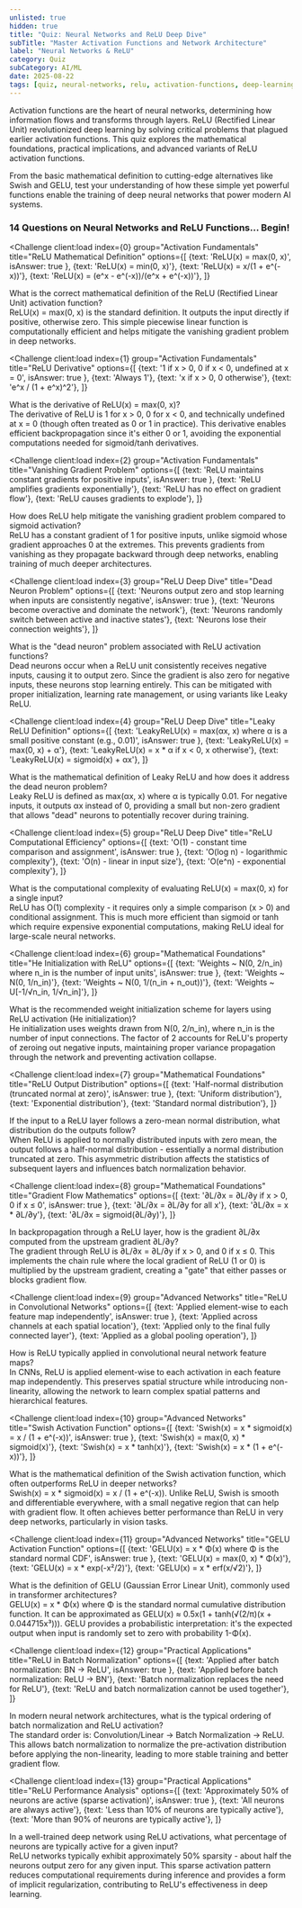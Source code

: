 ```yaml
---
unlisted: true
hidden: true
title: "Quiz: Neural Networks and ReLU Deep Dive"
subTitle: "Master Activation Functions and Network Architecture"
label: "Neural Networks & ReLU"
category: Quiz
subCategory: AI/ML
date: 2025-08-22
tags: [quiz, neural-networks, relu, activation-functions, deep-learning, mathematics, backpropagation]
---
```



Activation functions are the heart of neural networks, determining how information flows and transforms through layers. ReLU (Rectified Linear Unit) revolutionized deep learning by solving critical problems that plagued earlier activation functions. This quiz explores the mathematical foundations, practical implications, and advanced variants of ReLU activation functions.

From the basic mathematical definition to cutting-edge alternatives like Swish and GELU, test your understanding of how these simple yet powerful functions enable the training of deep neural networks that power modern AI systems.

### 14 Questions on Neural Networks and ReLU Functions... Begin!

<QuizUI>

<Challenge
  client:load
  index={0}
  group="Activation Fundamentals"
  title="ReLU Mathematical Definition"
  options={[
    {text: 'ReLU(x) = max(0, x)', isAnswer: true },
    {text: 'ReLU(x) = min(0, x)'},
    {text: 'ReLU(x) = x/(1 + e^(-x))'},
    {text: 'ReLU(x) = (e^x - e^(-x))/(e^x + e^(-x))'},
  ]}
>
  <slot name="question">
  <div className="question">
    What is the correct mathematical definition of the ReLU (Rectified Linear Unit) activation function?
  </div>
  </slot>

  <slot name='explanation'>
  <div className="explanation">
    ReLU(x) = max(0, x) is the standard definition. It outputs the input directly if positive, otherwise zero. This simple piecewise linear function is computationally efficient and helps mitigate the vanishing gradient problem in deep networks.
  </div>
  </slot>
</Challenge>

<Challenge
  client:load
  index={1}
  group="Activation Fundamentals"
  title="ReLU Derivative"
  options={[
    {text: '1 if x > 0, 0 if x < 0, undefined at x = 0', isAnswer: true },
    {text: 'Always 1'},
    {text: 'x if x > 0, 0 otherwise'},
    {text: 'e^x / (1 + e^x)^2'},
  ]}
>
  <slot name="question">
  <div className="question">
    What is the derivative of ReLU(x) = max(0, x)?
  </div>
  </slot>

  <slot name='explanation'>
  <div className="explanation">
    The derivative of ReLU is 1 for x > 0, 0 for x < 0, and technically undefined at x = 0 (though often treated as 0 or 1 in practice). This derivative enables efficient backpropagation since it's either 0 or 1, avoiding the exponential computations needed for sigmoid/tanh derivatives.
  </div>
  </slot>
</Challenge>

<Challenge
  client:load
  index={2}
  group="Activation Fundamentals"
  title="Vanishing Gradient Problem"
  options={[
    {text: 'ReLU maintains constant gradients for positive inputs', isAnswer: true },
    {text: 'ReLU amplifies gradients exponentially'},
    {text: 'ReLU has no effect on gradient flow'},
    {text: 'ReLU causes gradients to explode'},
  ]}
>
  <slot name="question">
  <div className="question">
    How does ReLU help mitigate the vanishing gradient problem compared to sigmoid activation?
  </div>
  </slot>

  <slot name='explanation'>
  <div className="explanation">
    ReLU has a constant gradient of 1 for positive inputs, unlike sigmoid whose gradient approaches 0 at the extremes. This prevents gradients from vanishing as they propagate backward through deep networks, enabling training of much deeper architectures.
  </div>
  </slot>
</Challenge>

<Challenge
  client:load
  index={3}
  group="ReLU Deep Dive"
  title="Dead Neuron Problem"
  options={[
    {text: 'Neurons output zero and stop learning when inputs are consistently negative', isAnswer: true },
    {text: 'Neurons become overactive and dominate the network'},
    {text: 'Neurons randomly switch between active and inactive states'},
    {text: 'Neurons lose their connection weights'},
  ]}
>
  <slot name="question">
  <div className="question">
    What is the "dead neuron" problem associated with ReLU activation functions?
  </div>
  </slot>

  <slot name='explanation'>
  <div className="explanation">
    Dead neurons occur when a ReLU unit consistently receives negative inputs, causing it to output zero. Since the gradient is also zero for negative inputs, these neurons stop learning entirely. This can be mitigated with proper initialization, learning rate management, or using variants like Leaky ReLU.
  </div>
  </slot>
</Challenge>

<Challenge
  client:load
  index={4}
  group="ReLU Deep Dive"
  title="Leaky ReLU Definition"
  options={[
    {text: 'LeakyReLU(x) = max(αx, x) where α is a small positive constant (e.g., 0.01)', isAnswer: true },
    {text: 'LeakyReLU(x) = max(0, x) + α'},
    {text: 'LeakyReLU(x) = x * α if x < 0, x otherwise'},
    {text: 'LeakyReLU(x) = sigmoid(x) + αx'},
  ]}
>
  <slot name="question">
  <div className="question">
    What is the mathematical definition of Leaky ReLU and how does it address the dead neuron problem?
  </div>
  </slot>

  <slot name='explanation'>
  <div className="explanation">
    Leaky ReLU is defined as max(αx, x) where α is typically 0.01. For negative inputs, it outputs αx instead of 0, providing a small but non-zero gradient that allows "dead" neurons to potentially recover during training.
  </div>
  </slot>
</Challenge>

<Challenge
  client:load
  index={5}
  group="ReLU Deep Dive"
  title="ReLU Computational Efficiency"
  options={[
    {text: 'O(1) - constant time comparison and assignment', isAnswer: true },
    {text: 'O(log n) - logarithmic complexity'},
    {text: 'O(n) - linear in input size'},
    {text: 'O(e^n) - exponential complexity'},
  ]}
>
  <slot name="question">
  <div className="question">
    What is the computational complexity of evaluating ReLU(x) = max(0, x) for a single input?
  </div>
  </slot>

  <slot name='explanation'>
  <div className="explanation">
    ReLU has O(1) complexity - it requires only a simple comparison (x > 0) and conditional assignment. This is much more efficient than sigmoid or tanh which require expensive exponential computations, making ReLU ideal for large-scale neural networks.
  </div>
  </slot>
</Challenge>

<Challenge
  client:load
  index={6}
  group="Mathematical Foundations"
  title="He Initialization with ReLU"
  options={[
    {text: 'Weights ~ N(0, 2/n_in) where n_in is the number of input units', isAnswer: true },
    {text: 'Weights ~ N(0, 1/n_in)'},
    {text: 'Weights ~ N(0, 1/(n_in + n_out))'},
    {text: 'Weights ~ U[-1/√n_in, 1/√n_in]'},
  ]}
>
  <slot name="question">
  <div className="question">
    What is the recommended weight initialization scheme for layers using ReLU activation (He initialization)?
  </div>
  </slot>

  <slot name='explanation'>
  <div className="explanation">
    He initialization uses weights drawn from N(0, 2/n_in), where n_in is the number of input connections. The factor of 2 accounts for ReLU's property of zeroing out negative inputs, maintaining proper variance propagation through the network and preventing activation collapse.
  </div>
  </slot>
</Challenge>

<Challenge
  client:load
  index={7}
  group="Mathematical Foundations"
  title="ReLU Output Distribution"
  options={[
    {text: 'Half-normal distribution (truncated normal at zero)', isAnswer: true },
    {text: 'Uniform distribution'},
    {text: 'Exponential distribution'},
    {text: 'Standard normal distribution'},
  ]}
>
  <slot name="question">
  <div className="question">
    If the input to a ReLU layer follows a zero-mean normal distribution, what distribution do the outputs follow?
  </div>
  </slot>

  <slot name='explanation'>
  <div className="explanation">
    When ReLU is applied to normally distributed inputs with zero mean, the output follows a half-normal distribution - essentially a normal distribution truncated at zero. This asymmetric distribution affects the statistics of subsequent layers and influences batch normalization behavior.
  </div>
  </slot>
</Challenge>

<Challenge
  client:load
  index={8}
  group="Mathematical Foundations"
  title="Gradient Flow Mathematics"
  options={[
    {text: '∂L/∂x = ∂L/∂y if x > 0, 0 if x ≤ 0', isAnswer: true },
    {text: '∂L/∂x = ∂L/∂y for all x'},
    {text: '∂L/∂x = x * ∂L/∂y'},
    {text: '∂L/∂x = sigmoid(∂L/∂y)'},
  ]}
>
  <slot name="question">
  <div className="question">
    In backpropagation through a ReLU layer, how is the gradient ∂L/∂x computed from the upstream gradient ∂L/∂y?
  </div>
  </slot>

  <slot name='explanation'>
  <div className="explanation">
    The gradient through ReLU is ∂L/∂x = ∂L/∂y if x > 0, and 0 if x ≤ 0. This implements the chain rule where the local gradient of ReLU (1 or 0) is multiplied by the upstream gradient, creating a "gate" that either passes or blocks gradient flow.
  </div>
  </slot>
</Challenge>

<Challenge
  client:load
  index={9}
  group="Advanced Networks"
  title="ReLU in Convolutional Networks"
  options={[
    {text: 'Applied element-wise to each feature map independently', isAnswer: true },
    {text: 'Applied across channels at each spatial location'},
    {text: 'Applied only to the final fully connected layer'},
    {text: 'Applied as a global pooling operation'},
  ]}
>
  <slot name="question">
  <div className="question">
    How is ReLU typically applied in convolutional neural network feature maps?
  </div>
  </slot>

  <slot name='explanation'>
  <div className="explanation">
    In CNNs, ReLU is applied element-wise to each activation in each feature map independently. This preserves spatial structure while introducing non-linearity, allowing the network to learn complex spatial patterns and hierarchical features.
  </div>
  </slot>
</Challenge>

<Challenge
  client:load
  index={10}
  group="Advanced Networks"
  title="Swish Activation Function"
  options={[
    {text: 'Swish(x) = x * sigmoid(x) = x / (1 + e^(-x))', isAnswer: true },
    {text: 'Swish(x) = max(0, x) * sigmoid(x)'},
    {text: 'Swish(x) = x * tanh(x)'},
    {text: 'Swish(x) = x * (1 + e^(-x))'},
  ]}
>
  <slot name="question">
  <div className="question">
    What is the mathematical definition of the Swish activation function, which often outperforms ReLU in deeper networks?
  </div>
  </slot>

  <slot name='explanation'>
  <div className="explanation">
    Swish(x) = x * sigmoid(x) = x / (1 + e^(-x)). Unlike ReLU, Swish is smooth and differentiable everywhere, with a small negative region that can help with gradient flow. It often achieves better performance than ReLU in very deep networks, particularly in vision tasks.
  </div>
  </slot>
</Challenge>

<Challenge
  client:load
  index={11}
  group="Advanced Networks"
  title="GELU Activation Function"
  options={[
    {text: 'GELU(x) = x * Φ(x) where Φ is the standard normal CDF', isAnswer: true },
    {text: 'GELU(x) = max(0, x) * Φ(x)'},
    {text: 'GELU(x) = x * exp(-x²/2)'},
    {text: 'GELU(x) = x * erf(x/√2)'},
  ]}
>
  <slot name="question">
  <div className="question">
    What is the definition of GELU (Gaussian Error Linear Unit), commonly used in transformer architectures?
  </div>
  </slot>

  <slot name='explanation'>
  <div className="explanation">
    GELU(x) = x * Φ(x) where Φ is the standard normal cumulative distribution function. It can be approximated as GELU(x) ≈ 0.5x(1 + tanh(√(2/π)(x + 0.044715x³))). GELU provides a probabilistic interpretation: it's the expected output when input is randomly set to zero with probability 1-Φ(x).
  </div>
  </slot>
</Challenge>

<Challenge
  client:load
  index={12}
  group="Practical Applications"
  title="ReLU in Batch Normalization"
  options={[
    {text: 'Applied after batch normalization: BN → ReLU', isAnswer: true },
    {text: 'Applied before batch normalization: ReLU → BN'},
    {text: 'Batch normalization replaces the need for ReLU'},
    {text: 'ReLU and batch normalization cannot be used together'},
  ]}
>
  <slot name="question">
  <div className="question">
    In modern neural network architectures, what is the typical ordering of batch normalization and ReLU activation?
  </div>
  </slot>

  <slot name='explanation'>
  <div className="explanation">
    The standard order is: Convolution/Linear → Batch Normalization → ReLU. This allows batch normalization to normalize the pre-activation distribution before applying the non-linearity, leading to more stable training and better gradient flow.
  </div>
  </slot>
</Challenge>

<Challenge
  client:load
  index={13}
  group="Practical Applications"
  title="ReLU Performance Analysis"
  options={[
    {text: 'Approximately 50% of neurons are active (sparse activation)', isAnswer: true },
    {text: 'All neurons are always active'},
    {text: 'Less than 10% of neurons are typically active'},
    {text: 'More than 90% of neurons are typically active'},
  ]}
>
  <slot name="question">
  <div className="question">
    In a well-trained deep network using ReLU activations, what percentage of neurons are typically active for a given input?
  </div>
  </slot>

  <slot name='explanation'>
  <div className="explanation">
    ReLU networks typically exhibit approximately 50% sparsity - about half the neurons output zero for any given input. This sparse activation pattern reduces computational requirements during inference and provides a form of implicit regularization, contributing to ReLU's effectiveness in deep learning.
  </div>
  </slot>
</Challenge>

</QuizUI>